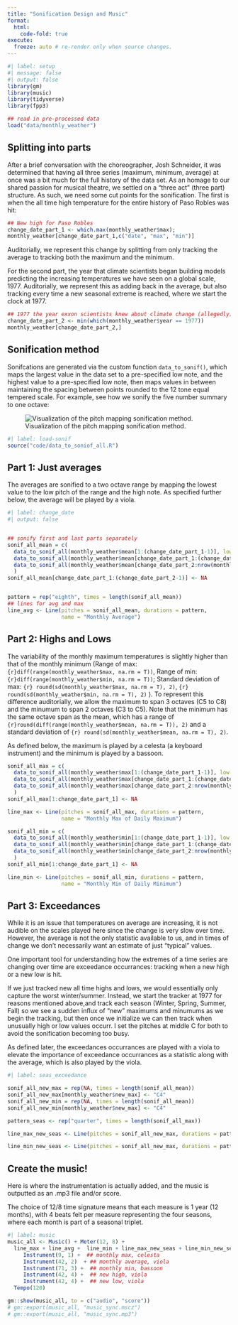 ```yaml
---
title: "Sonification Design and Music"
format: 
  html:
    code-fold: true
execute: 
  freeze: auto # re-render only when source changes.
---
```


```r
#| label: setup
#| message: false
#| output: false
library(gm)
library(music)
library(tidyverse)
library(fpp3)

## read in pre-processed data
load("data/monthly_weather")

```

## Splitting into parts

After a brief conversation with the choreographer, Josh Schneider, it was determined that having all three series (maximum, minimum, average) at once was a bit much for the full history of the data set. As an homage to our shared passion for musical theatre, we settled on a "three act" (three part) structure. As such, we need some cut points for the sonification. The first is when the all time high temperature for the entire history of Paso Robles was hit:

```r
## New high for Paso Robles
change_date_part_1 <- which.max(monthly_weather$max);
monthly_weather[change_date_part_1,c("date", "max", "min")]
```

Auditorially, we represent this change by splitting from only tracking the average to tracking both the maximum and the minimum.

For the second part, the year that climate scientists began building models predicting the increasing temperatures we have seen on a global scale, 1977. Auditorially, we represent this as adding back in the average, but also tracking every time a new seasonal extreme is reached, where we start the clock at 1977.

```r
## 1977 the year exxon scientists knew about climate change (allegedly)
change_date_part_2 <- min(which(monthly_weather$year == 1977))
monthly_weather[change_date_part_2,]
```

## Sonification method

Sonifcations are generated via the custom function `data_to_sonif()`, which maps the largest value in the data set to a pre-specified low note, and the highest value to a pre-specified low note, then maps values in between maintaining the spacing between points rounded to the 12 tone equal tempered scale. For example, see how we sonify the five number summary to one octave:

![Visualization of the pitch mapping sonification method.](images/piano.png)

```r
#| label: load-sonif
source("code/data_to_soniof_all.R")
```

## Part 1: Just averages

The averages are sonified to a two octave range by mapping the lowest value to the low pitch of the range and the high note. As specified further below, the average will be played by a viola. 

```r
#| label: change_date
#| output: false


## sonify first and last parts separately
sonif_all_mean = c(
  data_to_sonif_all(monthly_weather$mean[1:(change_date_part_1-1)], low = 3, high = 4),
  data_to_sonif_all(monthly_weather$mean[change_date_part_1:(change_date_part_2-1)], low = 3, high = 4),
  data_to_sonif_all(monthly_weather$mean[change_date_part_2:nrow(monthly_weather)], low = 3, high = 4)
  )                                   
sonif_all_mean[change_date_part_1:(change_date_part_2-1)] <- NA


pattern = rep("eighth", times = length(sonif_all_mean))
## lines for avg and max 
line_avg <- Line(pitches = sonif_all_mean, durations = pattern, 
                 name = "Monthly Average")

```

## Part 2: Highs and Lows

The variability of the monthly maximum temperatures is slightly higher than that of the monthly minimum (Range of max: `{r}diff(range(monthly_weather$max, na.rm = T))`, Range of min:`{r}diff(range(monthly_weather$min, na.rm = T))`; Standard deviation of max: `{r} round(sd(monthly_weather$max, na.rm = T), 2)`, `{r} round(sd(monthly_weather$min, na.rm = T), 2)` ). To represent this difference auditorially, we allow the maximum to span 3 octaves (C5 to C8) and the minumum to span 2 octaves (C3 to C5). Note that the minimum has the same octave span as the mean, which has a range of `{r}round(diff(range(monthly_weather$mean, na.rm = T)), 2)` and a standard deviation of `{r} round(sd(monthly_weather$mean, na.rm = T), 2)`. 

As defined below, the maximum is played by a celesta (a keyboard instrument) and the minimum is played by a bassoon.

```r

sonif_all_max = c(
  data_to_sonif_all(monthly_weather$max[1:(change_date_part_1-1)], low = 5, high = 7),
  data_to_sonif_all(monthly_weather$max[change_date_part_1:(change_date_part_2-1)], low = 5, high = 7),
  data_to_sonif_all(monthly_weather$max[change_date_part_2:nrow(monthly_weather)], low = 5, high = 7)
  )   
sonif_all_max[1:change_date_part_1] <- NA

line_max <- Line(pitches = sonif_all_max, durations = pattern, 
                 name = "Monthly Max of Daily Maximum")

sonif_all_min = c(
  data_to_sonif_all(monthly_weather$min[1:(change_date_part_1-1)], low = 3, high = 4),
  data_to_sonif_all(monthly_weather$min[change_date_part_1:(change_date_part_2-1)], low = 3, high = 4),
  data_to_sonif_all(monthly_weather$min[change_date_part_2:nrow(monthly_weather)], low = 3, high = 4)
  )   
sonif_all_min[1:change_date_part_1] <- NA

line_min <- Line(pitches = sonif_all_min, durations = pattern, 
                 name = "Monthly Min of Daily Minimum")
```

## Part 3: Exceedances

While it is an issue that temperatures on average are increasing, it is not audible on the scales played here since the change is very slow over time. However, the average is not the only statistic available to us, and in times of change we don't necessarily want an estimate of just "typical" values.

One important tool for understanding how the extremes of a time series are changing over time are exceedance occurrances: tracking when a new high or a new low is hit. 

If we just tracked new all time highs and lows, we would essentially only capture the worst winter/summer. Instead, we start the tracker at 1977 for reasons mentioned above,and track each season (Winter, Spring, Summer, Fall) so we see a sudden influx of "new" maximums and minumums as we begin the tracking, but then once we initialize we can then track when unusually high or low values occurr. I set the pitches at middle C for both to avoid the sonification becoming too busy.

As defined later, the exceedances occurrances are played with a viola to elevate the importance of exceedance occurrances as a statistic along with the average, which is also played by the viola.

```r
#| label: seas_exceedance

sonif_all_new_max = rep(NA, times = length(sonif_all_mean))
sonif_all_new_max[monthly_weather$new_max] <- "C4"
sonif_all_new_min = rep(NA, times = length(sonif_all_mean))
sonif_all_new_min[monthly_weather$new_max] <- "C4"

pattern_seas <- rep("quarter", times = length(sonif_all_max))

line_max_new_seas <- Line(pitches = sonif_all_new_max, durations = pattern, name = "New Seasonal Maximum Reached")

line_min_new_seas <- Line(pitches = sonif_all_new_max, durations = pattern, name = "New Seasonal Minimum Reached")

```

## Create the music!

Here is where the instrumentation is actually added, and the music is outputted as an .mp3 file and/or score. 

The choice of 12/8 time signature means that each measure is 1 year (12 months), with 4 beats felt per measure representing the four seasons, where each month is part of a seasonal triplet. 

```r
#| label: music
music_all <- Music() + Meter(12, 8) + 
  line_max + line_avg +  line_min + line_max_new_seas + line_min_new_seas + 
     Instrument(9, 1) +  ## monthly max, celesta
     Instrument(42, 2)  + ## monthly average, viola
     Instrument(71, 3) +  ## monthly min, bassoon
     Instrument(42, 4) +  ## new high, viola
     Instrument(42, 4) +  ## new low, viola
  Tempo(120) 

gm::show(music_all, to = c("audio", "score"))
# gm::export(music_all, "music_sync.mscz")
# gm::export(music_all, "music_sync.mp3")
```
